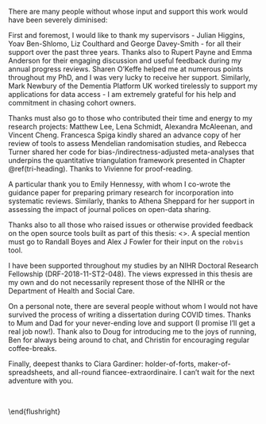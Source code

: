<!-- TODO CHECK ALL NAME SPELLINGS -->

There are many people without whose input and support this work would have been severely diminised: 

First and foremost, I would like to thank my supervisors - Julian Higgins, Yoav Ben-Shlomo, Liz Coulthard and George Davey-Smith - for all their support over the past three years. Thanks also to Rupert Payne and Emma Anderson for their engaging discussion and useful feedback during my annual progress reviews. Sharen O'Keffe helped me at numerous points throughout my PhD, and I was very lucky to receive her support. Similarly, Mark Newbury of the Dementia Platform UK worked tirelessly to support my applications for data access - I am extremely grateful for his help and commitment in chasing cohort owners.

Thanks must also go to those who contributed their time and energy to my research projects: Matthew Lee, Lena Schmidt, Alexandra McAleenan, and Vincent Cheng. Francesca Spiga kindly shared an advance copy of her review of tools to assess Mendelian randomisation studies, and Rebecca Turner shared her code for bias-/indirectness-adjusted meta-analyses that underpins the quantitative triangulation framework presented in Chapter \@ref(tri-heading). Thanks to Vivienne for proof-reading.

A particular thank you to Emily Hennessy, with whom I co-wrote the guidance paper for preparing primary research for incorporation into systematic reviews. Similarly, thanks to Athena Sheppard for her support in assessing the impact of journal polices on open-data sharing.

Thanks also to all those who raised issues or otherwise provided feedback on the open source tools built as part of this thesis:
<<github>>. A special mention must go to Randall Boyes and Alex J Fowler for their input on the `robvis` tool.

I have been supported throughout my studies by an NIHR Doctoral Research Fellowship (DRF-2018-11-ST2-048). The views expressed in this thesis are my own and do not necessarily represent those of the NIHR or the Department of Health and Social Care.

On a personal note, there are several people without whom I would not have survived the process of writing a dissertation during COVID times. Thanks to Mum and Dad for your never-ending love and support (I promise I'll get a real job now!). Thank also to Doug for introducing me to the joys of running, Ben for always being around to chat, and Christin for encouraging regular coffee-breaks. 

Finally, deepest thanks to Ciara Gardiner: holder-of-forts, maker-of-spreadsheets, and all-round fiancee-extraordinaire. I can't wait for the next adventure with you.

&nbsp;
&nbsp;
&nbsp;
&nbsp;
&nbsp;
&nbsp;
&nbsp;
&nbsp;

\begin{flushright}
Canynge Hall, Bristol \\\
1 December 2021
\end{flushright}
